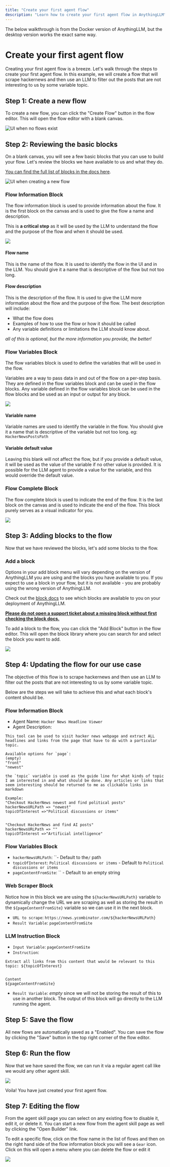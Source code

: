 ```yaml
---
title: "Create your first agent flow"
description: "Learn how to create your first agent flow in AnythingLLM"
---
```



<Callout type="info" emoji="💡">
  The below walkthrough is from the Docker version of AnythingLLM, but the
  desktop version works the exact same way.
</Callout>

# Create your first agent flow

Creating your first agent flow is a breeze. Let's walk through the steps to create your first agent flow. In this example, we will create a flow
that will scrape hackernews and then use an LLM to filter out the posts that are not interesting to us by some variable topic.

## Step 1: Create a new flow

To create a new flow, you can click the "Create Flow" button in the flow editor. This will open the flow editor with a blank canvas.

<Image
  src="/images/agent-flows/no-flows.png"
  height={1080}
  width={1920}
  quality={100}
  alt="UI when no flows exist"
/>

## Step 2: Reviewing the basic blocks

On a blank canvas, you will see a few basic blocks that you can use to build your flow. Let's review the blocks we have available to us and what they do.

[You can find the full list of blocks in the docs here](/agent-flows/blocks/intro).

<Image
  src="/images/agent-flows/new-flow.png"
  height={1080}
  width={1920}
  quality={100}
  alt="UI when creating a new flow"
/>

### Flow Information Block

The flow information block is used to provide information about the flow. It is the first block on the canvas and is used to give the flow a name and description.

This is **a critical step** as it will be used by the LLM to understand the flow and the purpose of the flow and when it should be used.

<div style={{ display: "flex", justifyContent: "center" }}>
  <Image
    src="/images/agent-flows/flow-info.png"
    height={200}
    width={500}
    quality={100}
  />
</div>

#### Flow name

This is the name of the flow. It is used to identify the flow in the UI and in the LLM. You should give it a name that is descriptive of the flow but not too long.

#### Flow description

This is the description of the flow. It is used to give the LLM more information about the flow and the purpose of the flow. The best description will include:

- What the flow does
- Examples of how to use the flow or how it should be called
- Any variable definitions or limitations the LLM should know about.

_all of this is optional, but the more information you provide, the better!_

### Flow Variables Block

The flow variables block is used to define the variables that will be used in the flow.

Variables are a way to pass data in and out of the flow on a per-step basis. They are defined in the flow variables block and can be used in the flow blocks.
Any variable defined in the flow variables block can be used in the flow blocks and be used as an input or output for any block.

<div style={{ display: "flex", justifyContent: "center" }}>
  <Image
    src="/images/agent-flows/flow-vars.png"
    height={200}
    width={500}
    quality={100}
  />
</div>

#### Variable name

Variable names are used to identify the variable in the flow. You should give it a name that is descriptive of the variable but not too long.
eg: `HackerNewsPostsPath`

#### Variable default value

Leaving this blank will not affect the flow, but if you provide a default value, it will be used as the value of the variable if no other value is provided.
It is possible for the LLM agent to provide a value for the variable, and this would override the default value.

### Flow Complete Block

The flow complete block is used to indicate the end of the flow. It is the last block on the canvas and is used to indicate the end of the flow. This block purely serves as a visual indicator for you.

<div style={{ display: "flex", justifyContent: "center" }}>
  <Image
    src="/images/agent-flows/flow-complete.png"
    height={200}
    width={500}
    quality={100}
  />
</div>

## Step 3: Adding blocks to the flow

Now that we have reviewed the blocks, let's add some blocks to the flow.

### Add a block

<Callout type="info" emoji="💡">
  Options in your add block menu will vary depending on the version of AnythingLLM you are using and the blocks you have available to you.
  If you expect to use a block in your flow, but it is not available - you are probably using the wrong version of AnythingLLM.

Check out the [block docs](/agent-flows/blocks/intro) to see which blocks are available to you on your deployment of AnythingLLM.<br/>

  <u>**Please do not open a support ticket about a missing block without first checking the block docs.**</u>
</Callout>

To add a block to the flow, you can click the "Add Block" button in the flow editor. This will open the block library where you can search for and select the block you want to add.

<div style={{ display: "flex", justifyContent: "center" }}>
  <Image
    src="/images/agent-flows/add-block.png"
    height={200}
    width={500}
    quality={100}
  />
</div>

## Step 4: Updating the flow for our use case

The objective of this flow is to scrape hackernews and then use an LLM to filter out the posts that are not interesting to us by some variable topic.

Below are the steps we will take to achieve this and what each block's content should be.

### Flow Information Block

- Agent Name: `Hacker News Headline Viewer`
- Agent Description:

```
This tool can be used to visit hacker news webpage and extract ALL headlines and links from the page that have to do with a particular topic.

Available options for `page`:
(empty)
"front"
"newest"

the `topic` variable is used as the guide line for what kinds of topic I am interested in and what should be done. Any articles or links that seem interesting should be returned to me as clickable links in markdown

Example:
"Checkout HackerNews newest and find political posts"
hackerNewsURLPath => "newest"
topicOfInterest =>"Political discussions or items"


"Checkout HackerNews and find AI posts"
hackerNewsURLPath => ""
topicOfInterest =>"Artificial intelligence"
```

### Flow Variables Block

- `hackerNewsURLPath`: ``- Default to the`/` path
- `topicOfInterest`: `Political discussions or items` - Default to `Political discussions or items`
- `pageContentFromSite`: `` - Default to an empty string

### Web Scraper Block

Notice how in this block we are using the `${hackerNewsURLPath}` variable to dynamically change the URL we are scraping as well as storing the result in the `${pageContentFromSite}` variable so we can use it in the next block.

- `URL to scrape`: `https://news.ycombinator.com/${hackerNewsURLPath}`
- `Result Variable`: `pageContentFromSite`

### LLM Instruction Block

- `Input Variable`: `pageContentFromSite`
- `Instruction`:

```
Extract all links from this content that would be relevant to this topic: ${topicOfInterest}


Content
${pageContentFromSite}
```

- `Result Variable`: _empty_ since we will not be storing the result of this to use in another block. The output of this block will go directly to the LLM running the agent.

## Step 5: Save the flow

All new flows are automatically saved as a "Enabled". You can save the flow by clicking the "Save" button in the top right corner of the flow editor.

## Step 6: Run the flow

Now that we have saved the flow, we can run it via a regular agent call like we would any other agent skill.

<Image
  src="/images/agent-flows/example-run.png"
  height={1080}
  width={1920}
  quality={100}
/>

Voila! You have just created your first agent flow.

## Step 7: Editing the flow

From the agent skill page you can select on any existing flow to disable it, edit it, or delete it. You can start a new flow from the agent skill page as well by clicking the "Open Builder" link.

To edit a specific flow, click on the flow name in the list of flows and then on the right hand side of the flow information block you will see a `Gear` icon.
Click on this will open a menu where you can delete the flow or edit it

<Image
  src="/images/agent-flows/has-flows.png"
  height={1080}
  width={1920}
  quality={100}
/>
